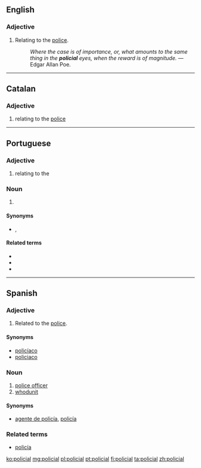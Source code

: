 ==English==

===Adjective===
{{en-adj|-}}

# {{label|en|archaic}} Relating to the [[police]].
#: ''Where the case is of importance, or, what amounts to the same thing in the '''policial''' eyes, when the reward is of magnitude.'' &mdash; Edgar Allan Poe.

----

==Catalan==

===Adjective===
{{ca-adj|mf}}

# relating to the [[police]]

----

==Portuguese==

===Adjective===
{{pt-adj|policia|l}}

# relating to the {{l|en|police}}

===Noun===
{{pt-noun|m-f}}

# {{l|en|police officer}}

====Synonyms====
* {{l|pt|polícia}}, {{l|pt|guarda}}

====Related terms====
* {{l|pt|polícia}}
* {{l|pt|policiamento}}
* {{l|pt|policiar}}

----

==Spanish==

===Adjective===
{{es-adj|pl=policiales}}

# Related to the [[police]].

====Synonyms====
* [[policíaco]]
* [[policiaco]]

===Noun===
{{es-noun|m|es}}

# [[police officer]]
# [[whodunit]]

====Synonyms====
* {{sense|police officer}} [[agente de policía]], [[policía]]

===Related terms===
* [[policía]]

[[ko:policial]]
[[mg:policial]]
[[pl:policial]]
[[pt:policial]]
[[fi:policial]]
[[ta:policial]]
[[zh:policial]]